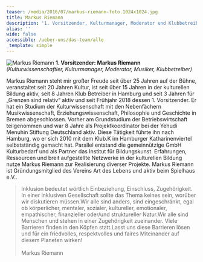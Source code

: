```yaml
---
teaser: /media/2016/07/markus-riemann-foto.1024x1024.jpg
title: Markus Riemann
description: '1. Vorsitzender, Kulturmanager, Moderator und Klubbetreiber'
alias: ''
wide: false
accessible: /ueber-uns/das-team/alle
_template: simple
---
```


![Markus Riemann](/media/2016/07/markus-riemann-foto.1024x1024.jpg "Markus Riemann") **1. Vorsitzender: Markus Riemann** *(Kulturwissenschaftler, Kulturmanager, Moderator, Musiker, Klubbetreiber)*

Markus Riemann steht mir großer Freude seit über 25 Jahren auf der Bühne, veranstaltet seit 20 Jahren Kultur, ist seit über 15 Jahren in der kulturellen Bildung aktiv, seit 8 Jahren Klub Betreiber in Hamburg und seit 3 Jahren für „Grenzen sind relativ“ aktiv und seit Frühjahr 2018 dessen 1. Vorsitzender. Er hat ein Studium der Kulturwissenschaft mit den Nebenfächern Musikwissenschaft, Erziehungswissenschaft, Philosophie und Geschichte in Bremen abgeschlossen. Vorher am Grundstudium der Betriebswirtschaft teilgenommen und war 8 Jahre als Projektkoordinator bei der Yehudi Menuhin Stiftung Deutschland aktiv. Diese Tätigkeit führte ihn nach Hamburg, wo er sich 2010 mit dem Klub.K im Hamburger Katharinenviertel selbstständig gemacht hat. Parallel entstand die gemeinnützige GmbH Kulturbedarf und als Partner das Institut für Bildungskunst. Erfahrungen, Ressourcen und breit aufgestellte Netzwerke in der kulturellen Bildung nutze Markus Riemann zur Realisierung diverser Projekte. Markus Riemann ist Gründungsmitglied des Vereins Art des Lebens und aktiv beim Spielhaus e.V..

> Inklusion bedeutet wörtlich Einbeziehung, Einschluss, Zugehörigkeit. In einer inklusiven Gesellschaft sollte das Thema keines sein, worüber wir diskutieren müssen.Wir alle sind anders, sind eingeschränkt, egal ob körperlicher, mentaler, sozialer, kultureller, emotionaler, empathischer, finanzieller oder/und struktureller Natur.Wir alle sind Menschen und stehen in einer Zugehörigkeit zueinander. Viele Barrieren finden in den Köpfen statt.Lasst uns diese Barrieren lösen und für ein friedvolles, respektvolles und faires Miteinander auf diesem Planeten wirken!\
> \
> Markus Riemann
